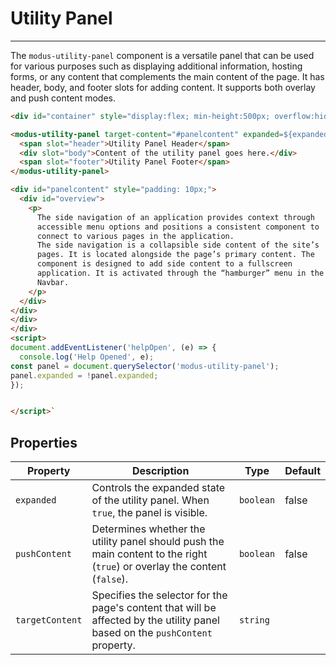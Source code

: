 
# Utility Panel

---

The `modus-utility-panel` component is a versatile panel that can be used for various purposes such as displaying
additional information, hosting forms, or any content that complements the main content of the page.
It has header, body, and footer slots for adding content. It supports both overlay and push content modes.

<Story id="components-utility-panel--default" />

```html
<div id="container" style="display:flex; min-height:500px; overflow:hidden; position: relative; box-shadow: 0 0 2px var(--modus-secondary)!important;">

<modus-utility-panel target-content="#panelcontent" expanded=${expanded} push-content=${pushContent} target-content=${targetContent}>
  <span slot="header">Utility Panel Header</span>
  <div slot="body">Content of the utility panel goes here.</div>
  <span slot="footer">Utility Panel Footer</span>
</modus-utility-panel>

<div id="panelcontent" style="padding: 10px;">
  <div id="overview">
    <p>
      The side navigation of an application provides context through
      accessible menu options and positions a consistent component to
      connect to various pages in the application.
      The side navigation is a collapsible side content of the site’s
      pages. It is located alongside the page’s primary content. The
      component is designed to add side content to a fullscreen
      application. It is activated through the “hamburger” menu in the
      Navbar.
    </p>
  </div>
</div>
</div>
</div>
<script>
document.addEventListener('helpOpen', (e) => {
  console.log('Help Opened', e);
const panel = document.querySelector('modus-utility-panel');
panel.expanded = !panel.expanded;
});


</script>`
```

## Properties

| Property       | Description                                                                                                                   | Type      | Default       |
| -------------- | ----------------------------------------------------------------------------------------------------------------------------- | --------- | ------------- |
| `expanded`     | Controls the expanded state of the utility panel. When `true`, the panel is visible.                                          | `boolean` | false         |
| `pushContent`  | Determines whether the utility panel should push the main content to the right (`true`) or overlay the content (`false`).     | `boolean` | false         |
| `targetContent`| Specifies the selector for the page's content that will be affected by the utility panel based on the `pushContent` property. | `string`  |               |

